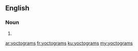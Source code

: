 ==English==

===Noun===
{{head|en|noun plural form}}

# {{plural of|yoctogram|lang=en}}

[[ar:yoctograms]]
[[fr:yoctograms]]
[[ku:yoctograms]]
[[my:yoctograms]]
